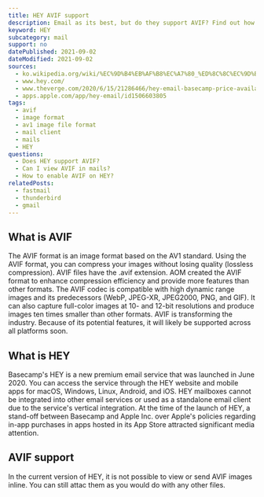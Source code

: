 ```yaml
---
title: HEY AVIF support
description: Email as its best, but do they support AVIF? Find out how you can use AVIF images in HEY.
keyword: HEY
subcategory: mail
support: no
datePublished: 2021-09-02
dateModified: 2021-09-02
sources:
  - ko.wikipedia.org/wiki/%EC%9D%B4%EB%AF%B8%EC%A7%80_%ED%8C%8C%EC%9D%BC_%ED%98%95%EC%8B%9D
  - www.hey.com/
  - www.theverge.com/2020/6/15/21286466/hey-email-basecamp-price-availability-platforms-launch
  - apps.apple.com/app/hey-email/id1506603805
tags:
  - avif
  - image format
  - av1 image file format
  - mail client
  - mails
  - HEY
questions:
  - Does HEY support AVIF?
  - Can I view AVIF in mails?
  - How to enable AVIF on HEY?
relatedPosts:
  - fastmail
  - thunderbird
  - gmail
---
```


## What is AVIF

The AVIF format is an image format based on the AV1 standard. Using the AVIF format, you can compress your images without losing quality (lossless compression). AVIF files have the .avif extension. AOM created the AVIF format to enhance compression efficiency and provide more features than other formats. The AVIF codec is compatible with high dynamic range images and its predecessors (WebP, JPEG-XR, JPEG2000, PNG, and GIF). It can also capture full-color images at 10- and 12-bit resolutions and produce images ten times smaller than other formats. AVIF is transforming the industry. Because of its potential features, it will likely be supported across all platforms soon.

## What is HEY

Basecamp's HEY is a new premium email service that was launched in June 2020. You can access the service through the HEY website and mobile apps for macOS, Windows, Linux, Android, and iOS. HEY mailboxes cannot be integrated into other email services or used as a standalone email client due to the service's vertical integration. At the time of the launch of HEY, a stand-off between Basecamp and Apple Inc. over Apple's policies regarding in-app purchases in apps hosted in its App Store attracted significant media attention.

## AVIF support

In the current version of HEY, it is not possible to view or send AVIF images inline. You can still attac them as you would do with any other files.
